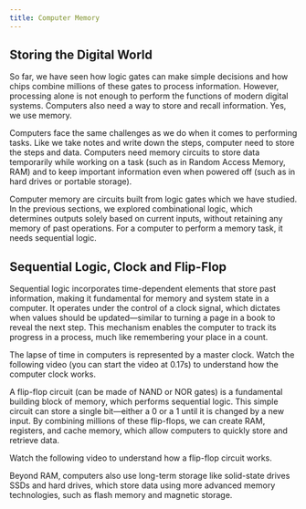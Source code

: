 ```yaml
---
title: Computer Memory
---
```



##  Storing the Digital World

So far, we have seen how logic gates can make simple decisions and how chips combine millions of these gates to process information. However, processing alone is not enough to perform the functions of modern digital systems. Computers also need a way to store and recall information. Yes, we use memory. 

Computers face the same challenges as we do when it comes to performing tasks. Like we take notes and write down the steps, computer need to store the steps and data. Computers need memory circuits to store data temporarily while working on a task (such as in Random Access Memory, RAM) and to keep important information even when powered off (such as in hard drives or portable storage).

Computer memory are circuits built from logic gates which we have studied. In the previous sections, we explored combinational logic, which determines outputs solely based on current inputs, without retaining any memory of past operations. For a computer to perform a memory task, it needs sequential logic.

##  Sequential Logic, Clock and Flip-Flop

Sequential logic incorporates time-dependent elements that store past information, making it fundamental for memory and system state in a computer. It operates under the control of a clock signal, which dictates when values should be updated—similar to turning a page in a book to reveal the next step. This mechanism enables the computer to track its progress in a process, much like remembering your place in a count.

The lapse of time in computers is represented by a master clock. Watch the following video (you can start the video at 0.17s) to understand how the computer clock works. 

<div class="not-content">
  <YouTube id="wx0NyUfpm48" params="fs=1&modestbranding=1&rel=0&autoplay=1"/>
</div>


A flip-flop circuit (can be made of NAND or NOR gates) is a fundamental building block of memory, which performs sequential logic. This simple circuit can store a single bit—either a 0 or a 1 until it is changed by a new input. By combining millions of these flip-flops, we can create RAM, registers, and cache memory, which allow computers to quickly store and retrieve data.

Watch the following video to understand how a flip-flop circuit works. 

Beyond RAM, computers also use long-term storage like solid-state drives SSDs and hard drives, which store data using more advanced memory technologies, such as flash memory and magnetic storage.

